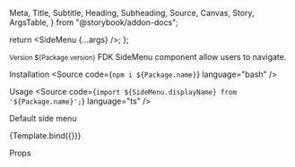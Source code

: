  Meta,
  Title,
  Subtitle,
  Heading,
  Subheading,
  Source,
  Canvas,
  Story,
  ArgsTable,
} from "@storybook/addon-docs";


  return <SideMenu {...args} />;
};

<Meta title="Components/SideMenu" />

<Title>SideMenu</Title>
<Subtitle>
  <small>Version ${Package.version}</small>
</Subtitle>
<Subtitle>FDK SideMenu component allow users to navigate.</Subtitle>

<Heading>Installation</Heading>
<Source code={`npm i ${Package.name}`} language="bash" />

<Heading>Usage</Heading>
<Source
  code={`import ${SideMenu.displayName} from '${Package.name}';`}
  language="ts"
/>

<Subheading>Default side menu</Subheading>
<Subtitle />

<Canvas>
  <Story
    name="Default SideMenu"
    args={{
      title: "My side menu",
      menuItems: [
        { id: "https://data.norge.no", title: "Page 1", active: true },
        { id: "https://data.norge.no", title: "Page 2" },
        { id: "https://data.norge.no", title: "Page 3" },
      ],
    }}
  >
    {Template.bind({})}
  </Story>
</Canvas>

<Heading>Props</Heading>
<ArgsTable of={SideMenu} />
